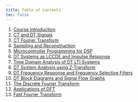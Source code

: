 ```yaml
---
title: Table of Contents
toc: false
---
```


1. [Course Introduction](lecture-01-notes.html)
2. [CT and DT Signals](lecture-02-notes.html)
3. [CT Fourier Transform](lecture-03-notes.html)
4. [Sampling and Reconstruction](lecture-04-notes.html)
5. [Microcontroller Programming for DSP](lecture-05-notes.html)
6. [DT Systems as LCCDE and Impulse Response](lecture-06-notes.html)
7. [Time Domain Analysis of DT LTI Systems](lecture-07-notes.html)
8. [DT System Analysis using Z-Transform](lecture-08-notes.html)
9. [DT Frequency Response and Frequency Selective Filters](lecture-09-notes.html)
10. [DT Block Diagrams and Signal Flow Graphs](lecture-10-notes.html)
11. [The Discrete Fourier Transform](lecture-11-notes.html)
12. [Applications of DFT](lecture-12-notes.html)
13. [Fast Fourier Transform](lecture-13-notes.html)
<!--
18. FIR Filter Structures
19. IIR Filter Structures
20. Quantization and Round-Off Effects
21. FIR Filter Design
22. Lowpass IIR Filter Design
23. Transformations of IIR Filters
24. Probability Primer
25. Stationary Random Processes
26. Wiener Filter
27. Adaptive Filtering using LMS
-->




